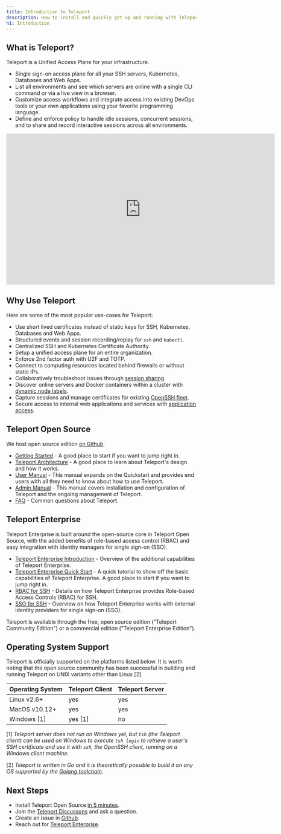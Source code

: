 ```yaml
---
title: Introduction to Teleport
description: How to install and quickly get up and running with Teleport to set up SSH and Kubernetes access to cloud environments.
h1: Introduction
---
```


## What is Teleport?

Teleport is a Unified Access Plane for your infrastructure.

* Single sign-on access plane for all your SSH servers, Kubernetes, Databases and Web Apps.
* List all environments and see which servers are online with a single CLI command or via a live view in a browser.
* Customize access workflows and integrate access into existing DevOps tools or your own applications using your favorite programming language.
* Define and enforce policy to handle idle sessions, concurrent sessions, and to share and record interactive sessions across all environments.

<iframe  width="712" height="400" src="https://www.youtube-nocookie.com/embed/0HlyGk8dihM?rel=0&modestbranding=1" frameBorder="0" allow="accelerometer; autoplay; encrypted-media; gyroscope; picture-in-picture" allowFullScreen></iframe>

## Why Use Teleport

Here are some of the most popular use-cases for Teleport:

* Use short lived certificates instead of static keys for SSH, Kubernetes, Databases and Web Apps.
* Structured events and session recording/replay for `ssh` and `kubectl`.
* Centralized SSH and Kubernetes Certificate Authority.
* Setup a unified access plane for an entire organization.
* Enforce 2nd factor auth with U2F and TOTP.
* Connect to computing resources located behind firewalls or without static IPs.
* Collaboratively troubleshoot issues through [session sharing](user-manual.mdx#sharing-sessions).
* Discover online servers and Docker containers within a cluster with [dynamic node labels](admin-guide.mdx#labeling-nodes-and-applications).
* Capture sessions and manage certificates for existing [OpenSSH fleet](openssh-teleport.mdx).
* Secure access to internal web applications and services with [application access](application-access.mdx).

## Teleport Open Source

We host open source edition [on Github](https://github.com/gravitational/teleport).

- [Getting Started](quickstart.mdx) - A good place to start if you want to jump right in.
- [Teleport Architecture](architecture/overview.mdx) - A good place to learn about Teleport's design and how it works.
- [User Manual](user-manual.mdx) - This manual expands on the Quickstart and
  provides end users with all they need to know about how to use Teleport.
- [Admin Manual](admin-guide.mdx) - This manual covers installation and
  configuration of Teleport and the ongoing management of Teleport.
- [FAQ](faq.mdx) - Common questions about Teleport.

## Teleport Enterprise

Teleport Enterprise is built around the open-source core in Teleport Open Source,
with the added benefits of role-based access control (RBAC) and easy
integration with identity managers for single sign-on (SSO).

- [Teleport Enterprise Introduction](enterprise/introduction.mdx) - Overview of the additional capabilities of Teleport Enterprise.
- [Teleport Enterprise Quick Start](enterprise/quickstart-enterprise.mdx) - A quick tutorial to show off the basic capabilities of Teleport Enterprise.
A good place to start if you want to jump right in.
- [RBAC for SSH](enterprise/ssh-rbac.mdx) - Details on how Teleport Enterprise provides Role-based Access Controls (RBAC) for SSH.
- [SSO for SSH](enterprise/sso/ssh-sso.mdx) - Overview on how Teleport Enterprise works with external identity providers for single sign-on (SSO).


Teleport is available through the free, open source edition ("Teleport Community Edition")
or a commercial edition ("Teleport Enterprise Edition").

## Operating System Support

Teleport is officially supported on the platforms listed below. It is worth noting
that the open source community has been successful in building and running Teleport on
UNIX variants other than Linux [2].

Operating System      |  Teleport Client   | Teleport Server
----------------------|--------------------|-----------------
Linux v2.6+           |  yes               | yes
MacOS v10.12+         |  yes               | yes
Windows [1]           |  yes [1]           | no

[1] _Teleport server does not run on Windows yet, but `tsh` (the Teleport client)
  can be used on Windows to execute `tsh login` to retrieve a user's SSH
  certificate and use it with `ssh`, the OpenSSH client, running on a Windows
  client machine._

[2] _Teleport is written in Go and it is theoretically possible to build it on
    any OS supported by the [Golang toolchain](https://github.com/golang/go/wiki/MinimumRequirements)_.

## Next Steps

* Install Teleport Open Source [in 5 minutes](quickstart.mdx).
* Join the [Teleport Discussons](https://github.com/gravitational/teleport/discussions) and ask a question.
* Create an issue in [Github](https://github.com/gravitational/teleport/).
* Reach out for [Teleport Enterprise](https://goteleport.com/get-started).
